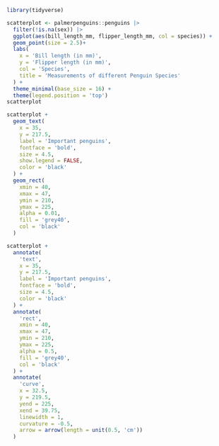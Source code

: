 
```r
library(tidyverse)
```

```r
scatterplot <- palmerpenguins::penguins |> 
  filter(!is.na(sex)) |> 
  ggplot(aes(bill_length_mm, flipper_length_mm, col = species)) +
  geom_point(size = 2.5)+
  labs(
    x = 'Bill length (in mm)',
    y = 'Flipper length (in mm)',
    col = 'Species',
    title = 'Measurements of different Penguin Species'
  ) +
  theme_minimal(base_size = 16) +
  theme(legend.position = 'top')
scatterplot
```

```r
scatterplot +
  geom_text(
    x = 35,
    y = 217.5,
    label = 'Important penguins',
    fontface = 'bold', 
    size = 4.5,
    show.legend = FALSE,
    color = 'black'
  ) +
  geom_rect(
    xmin = 40,
    xmax = 47,
    ymin = 210,
    ymax = 225,
    alpha = 0.01,
    fill = 'grey40',
    col = 'black'
  )
```


```r
scatterplot +
  annotate(
    'text',
    x = 35,
    y = 217.5,
    label = 'Important penguins',
    fontface = 'bold', 
    size = 4.5,
    color = 'black'
  ) +
  annotate(
    'rect',
    xmin = 40,
    xmax = 47,
    ymin = 210,
    ymax = 225,
    alpha = 0.5,
    fill = 'grey40',
    col = 'black'
  ) +
  annotate(
    'curve',
    x = 32.5, 
    y = 219.5,
    yend = 225,
    xend = 39.75,
    linewidth = 1,
    curvature = -0.5,
    arrow = arrow(length = unit(0.5, 'cm'))
  )
```

